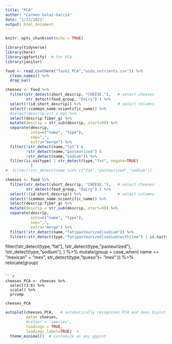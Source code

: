 ```yaml
---
title: "PCA"
author: "Carmen Galaz-García"
date: "1/23/2021"
output: html_document
---
```


```r
knitr::opts_chunk$set(echo = TRUE)

library(tidyverse)
library(here)
library(ggfortify)  # for PCA
library(janitor)
```

```r
food <- read.csv(here("Task2_PCA","usda_nutrients.csv")) %>% 
  clean_names() %>%
  drop_na()
```


```r
cheeses <- food %>% 
  filter(str_detect(short_descrip, "CHEESE,"),   # select cheeses
         str_detect(food_group, "Dairy") ) %>% 
  select(!(id:short_descrip)) %>%                # select columns
  select(!(common_name:scientific_name)) %>% 
  #select(descrip:vit_e_mg) %>% 
  select(descrip:fiber_g) %>% 
  mutate(descrip = str_sub(descrip, start=9)) %>% 
  separate(descrip, 
           into=c("name", "type"), 
           sep=",", 
           extra="merge") %>%
  filter(!str_detect(name,"fat") &
         !str_detect(name,"pasteurized") &
         !str_detect(name,"sodium")) %>% 
  filter(is.na(type) | str_detect(type,"fat", negate=TRUE)
           )
#  filter(!str_detect(name %in% c("fat","pasteurized","sodium"))

```


```r
cheeses <- food %>% 
  filter(str_detect(short_descrip, "CHEESE,"),   # select cheeses
         str_detect(food_group, "Dairy") ) %>% 
  select(!(id:short_descrip)) %>%                # select columns
  select(!(common_name:scientific_name)) %>% 
  select(descrip:fiber_g) %>% 
  mutate(descrip = str_sub(descrip, start=9)) %>% 
  separate(descrip, 
           into=c("name", "type"), 
           sep=",", 
           extra="merge") %>%
  filter(!str_detect(name,"fat|pasteurized|sodium")) %>% 
  filter(!str_detect(type,"fat|pasteurized|sodium|with|low") | is.na(type))
```


  filter(!str_detect(type,"fat"), 
         !str_detect(type,"pasteurized"),
         !str_detect(type,"sodium"),
         ) %>% 
  mutate(group = case_when(
    name == "mexican" ~ "mex",
    str_detect(type,"queso")~ "mex"
  )) %>% 
  relocate(group)
```

```r
cheeses_PCA <- cheeses %>% 
  select(3:8) %>%
  scale() %>% 
  prcomp

cheeses_PCA
```

```r
autoplot(cheeses_PCA,   # automatically recognizes PCA and does biplot
         data= cheeses,
         #colour = 'species', 
         loadings = TRUE,
         loadings.label=TRUE)  +
  theme_minimal()  # customize as any ggplot
```


